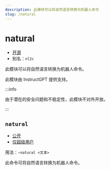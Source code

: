 ```yaml
---
description: 此模块可以将自然语言转换为机器人命令
slug: /natural
---
```


# natural

-   [开源](/docs/help/faq#为什么有些模块没有开源)
-   别名：`nl2c`

此模块可以将自然语言转换为机器人命令。

此模块由 InstructGPT 提供支持。

:::info

由于潜在的安全问题和不稳定性，此模块不对外开放。

:::

## `natural`

-   [公开](permissions)
-   [仅超级用户](permissions)

用法：`~natural <文本>`

此命令可将自然语言转换为机器人命令。
